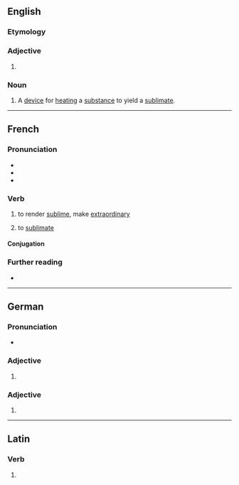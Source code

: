 ==English==

===Etymology===
{{suffix|en|sublime|er}}

===Adjective===
{{head|en|comparative adjective}}

# {{en-comparative of|sublime}}

===Noun===
{{en-noun}}

# A [[device]] for [[heat]]ing a [[substance]] to yield a [[sublimate]].

----

==French==

===Pronunciation===
* {{fr-IPA}}
* {{audio|fr|LL-Q150 (fra)-Lyokoï-sublimer.wav|Audio}}
* {{fr-homophones-er|sublim}}

===Verb===
{{fr-verb}}

# {{lb|fr|transitive}} to render [[sublime]], make [[extraordinary]]
# {{lb|fr|chemistry}} to [[sublimate]] {{gloss|change from solid to gas}}

====Conjugation====
{{fr-conj-auto}}

===Further reading===
* {{R:TLFi}}

----

==German==

===Pronunciation===
* {{audio|de|De-sublimer.ogg|Audio}}

===Adjective===
{{head|de|comparative adjective}}

# {{comparative of|de|sublim}}

===Adjective===
{{head|de|adjective form}}

# {{de-adj form of|sublim}}

----

==Latin==

===Verb===
{{la-verb-form|sublīmer}}

# {{inflection of|la|sublīmō||1|s|pres|pasv|subj}}